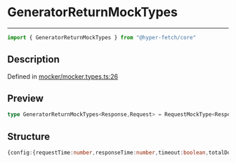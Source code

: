 

# GeneratorReturnMockTypes

<div class="api-docs__separator" data-reactroot="">

---

</div><div class="api-docs__import" data-reactroot="">

```ts
import { GeneratorReturnMockTypes } from "@hyper-fetch/core"
```

</div><div class="api-docs__section">

## Description

</div><div class="api-docs__description"><span class="api-docs__do-not-parse">



</span></div><p class="api-docs__definition">

Defined in [mocker/mocker.types.ts:26](https://github.com/BetterTyped/hyper-fetch/blob/cc329b91/packages/core/src/mocker/mocker.types.ts#L26)

</p><div class="api-docs__section">

## Preview

</div><div class="api-docs__preview type single">

```ts
type GeneratorReturnMockTypes<Response,Request> = RequestMockType<Response> | (r: Request) => RequestMockType<Response> | (r: Request) => Promise<RequestMockType<Response>>;
```

</div><div class="api-docs__section">

## Structure

</div><div class="api-docs__returns">

```ts
{config:{requestTime:number,responseTime:number,timeout:boolean,totalDownloaded:number,totalUploaded:number},data:Response | Response[] | () => Response,extra:any,status:number | string,success:boolean} | (r: Request) => RequestMockType<Response> | (r: Request) => Promise<RequestMockType<Response>>
```

</div>